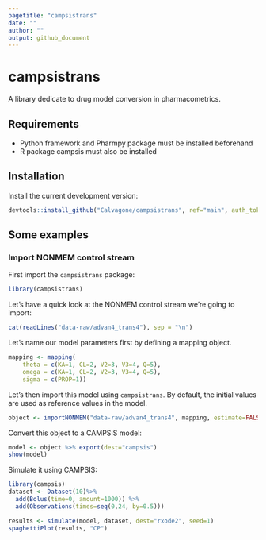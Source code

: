 ```yaml
---
pagetitle: "campsistrans"
date: ""
author: ""
output: github_document
---
```


# campsistrans
A library dedicate to drug model conversion in pharmacometrics.

## Requirements

* Python framework and Pharmpy package must be installed beforehand
* R package campsis must also be installed

## Installation
Install the current development version:
  
```r
devtools::install_github("Calvagone/campsistrans", ref="main", auth_token="AUTH_TOKEN", force=TRUE)
```

## Some examples

### Import NONMEM control stream

First import the `campsistrans` package:

```r
library(campsistrans)
```

Let's have a quick look at the NONMEM control stream we're going to import:

```r
cat(readLines("data-raw/advan4_trans4"), sep = "\n")
```

Let's name our model parameters first by defining a mapping object.

```r
mapping <- mapping(
    theta = c(KA=1, CL=2, V2=3, V3=4, Q=5),
    omega = c(KA=1, CL=2, V2=3, V3=4, Q=5),
    sigma = c(PROP=1))
```

Let's then import this model using `campsistrans`.
By default, the initial values are used as reference values in the model.

```r
object <- importNONMEM("data-raw/advan4_trans4", mapping, estimate=FALSE)
```

Convert this object to a CAMPSIS model:

```r
model <- object %>% export(dest="campsis")
show(model)
```

Simulate it using CAMPSIS:

```r
library(campsis)
dataset <- Dataset(10)%>%
  add(Bolus(time=0, amount=1000)) %>%
  add(Observations(times=seq(0,24, by=0.5)))

results <- simulate(model, dataset, dest="rxode2", seed=1)
spaghettiPlot(results, "CP")
```

